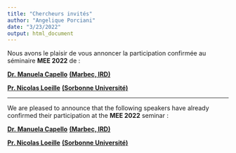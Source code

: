 ```yaml
---
title: "Chercheurs invités"
author: "Angelique Porciani"
date: "3/23/2022"
output: html_document
---
```


Nous avons le plaisir de vous annoncer la participation confirmée au séminaire __MEE 2022__  de : 


[__Dr. Manuela Capello__](https://umr-marbec.fr/membre/manuela-capello/) [__(Marbec, IRD)__](https://umr-marbec.fr/) 

[__Pr. Nicolas Loeille__](https://sites.google.com/site/nicolasloeuille/home?authuser=0) [__(Sorbonne Université)__](https://www.sorbonne-universite.fr/) 


-----------------
We are pleased to
announce that the following speakers have already confirmed their participation at the __MEE 2022__ seminar :

[__Dr. Manuela Capello__](https://umr-marbec.fr/membre/manuela-capello/) [__(Marbec, IRD)__](https://umr-marbec.fr/) 

[__Pr. Nicolas Loeille__](https://sites.google.com/site/nicolasloeuille/home?authuser=0) [__(Sorbonne Université)__](https://www.sorbonne-universite.fr/) 
